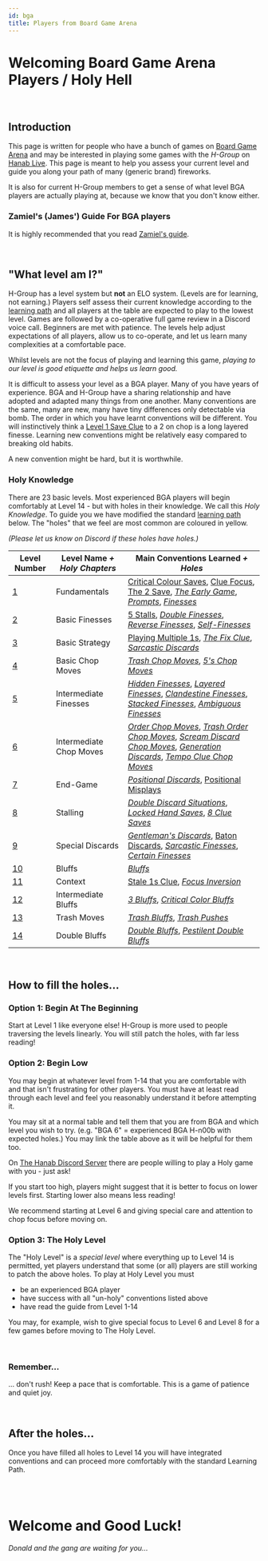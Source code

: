 ```yaml
---
id: bga
title: Players from Board Game Arena
---
```


# Welcoming Board Game Arena Players / <span className="highlight">Holy Hell</span>

<br />

## Introduction

This page is written for people who have a bunch of games on [Board Game Arena](https://en.boardgamearena.com/) and may be interested in playing some games with the _H-Group_ on [Hanab Live](https://www.hanab.live). This page is meant to help you assess your current level and guide you along your path of many (generic brand) fireworks.

It is also for current H-Group members to get a sense of what level BGA players are actually playing at, because we know that you don't know either.

### Zamiel's (James') Guide For BGA players

It is highly recommended that you read [Zamiel's guide](https://github.com/hanabi/hanabi.github.io/blob/main/misc/BGA.md).

<br />

## "What level am I?"

H-Group has a level system but **not** an ELO system. (Levels are for learning, not earning.) Players self assess their current knowledge according to the [learning path](learning-path.mdx#level-summary) and all players at the table are expected to play to the lowest level. Games are followed by a co-operative full game review in a Discord voice call. Beginners are met with patience. The levels help adjust expectations of all players, allow us to co-operate, and let us learn many complexities at a comfortable pace.

Whilst levels are not the focus of playing and learning this game, _playing to our level is good etiquette and helps us learn good._

It is difficult to assess your level as a BGA player. Many of you have years of experience. BGA and H-Group have a sharing relationship and have adopted and adapted many things from one another. Many conventions are the same, many are new, many have tiny differences only detectable via bomb. The order in which you have learnt conventions will be different. You will instinctively think a [Level 1 Save Clue](level-1.mdx#the-2-save) to a 2 on chop is a long layered finesse. Learning new conventions might be relatively easy compared to breaking old habits.

A new convention might be hard, but it is worthwhile.

### <span className="highlight">Holy Knowledge</span>

There are 23 basic levels. Most experienced BGA players will begin comfortably at Level 14 - but with holes in their knowledge. We call this _Holy Knowledge_. To guide you we have modified the standard [learning path](learning-path.mdx#level-summary) below. The "holes" that we feel are most common are coloured in <span className="highlight">yellow</span>.

_(Please let us know on Discord if these holes have holes.)_

| Level Number       | Level Name <span className="highlight">_+ Holy Chapters_</span> | <span className="unholy">Main Conventions Learned</span> <span className="highlight">_+ Holes_</span>                                                                                                                                                                                                                                                            |
| ------------------ | --------------------------------------------------------------- | ---------------------------------------------------------------------------------------------------------------------------------------------------------------------------------------------------------------------------------------------------------------------------------------------------------------------------------------------------------------- |
| [1](level-1.mdx)   | Fundamentals                                                    | [<span className="highlight">Critical Colour Saves</span>](level-1.mdx#save-clues), [<span className="highlight">Clue Focus</span>](level-1.mdx#clue-focus), [<span className="highlight">The 2 Save</span>](level-1.mdx#the-2-save), _[The Early Game](level-1.mdx#the-early-game)_, _[Prompts](level-1.mdx#the-prompt)_, _[Finesses](level-1.mdx#the-finesse)_ |
| [2](level-2.mdx)   | Basic Finesses                                                  | [<span className="highlight">5 Stalls</span>](level-2.mdx#the-5-stall-cluing-off-chop-5s), _[Double Finesses](level-2.mdx#the-double-finesse--triple-finesse--quadruple-finesse)_, _[Reverse Finesses](level-2.mdx#the-reverse-finesse)_, _[Self-Finesses](level-2.mdx#the-self-finesse)_                                                                        |
| [3](level-3.mdx)   | Basic Strategy                                                  | [<span className="highlight">Playing Multiple 1s</span>](level-3.mdx#playing-multiple-1s), _[The Fix Clue](level-3.mdx#the-fix-clue)_, _[Sarcastic Discards](level-3.mdx#the-sarcastic-discard)_                                                                                                                                                                 |
| [4](level-4.mdx)   | <span className="highlight">Basic Chop Moves</span>             | _[Trash Chop Moves](level-4.mdx#the-trash-chop-move)_, _[5's Chop Moves](level-4.mdx#the-5s-chop-move-5cm)_                                                                                                                                                                                                                                                      |
| [5](level-5.mdx)   | Intermediate Finesses                                           | _[Hidden Finesses](level-5.mdx#the-hidden-finesse)_, _[Layered Finesses](level-5.mdx#the-layered-finesse)_, _[Clandestine Finesses](level-5.mdx#the-clandestine-finesse)_, _[Stacked Finesses](level-5.mdx#the-stacked-finesse)_, _[Ambiguous Finesses](level-5.mdx#the-ambiguous-finesse)_                                                                      |
| [6](level-6.mdx)   | <span className="highlight">Intermediate Chop Moves</span>      | _[Order Chop Moves](level-6.mdx#the-order-chop-move-ocm)_, _[Trash Order Chop Moves](level-6.mdx#the-trash-order-chop-move-tocm)_, _[Scream Discard Chop Moves](level-6.mdx#the-scream-discard-chop-move-sdcm)_, _[Generation Discards](level-6.mdx#the-generation-discard)_, _[Tempo Clue Chop Moves](level-6.mdx#the-tempo-clue-chop-move-tccm)_               |
| [7](level-7.mdx)   | End-Game                                                        | _[Positional Discards](level-7.mdx#the-positional-discard-indicating-a-play-with-a-discard)_, [<span className="highlight">Positional Misplays</span>](level-7.mdx#the-positional-misplay-indicating-a-play-with-a-misplay)                                                                                                                                      |
| [8](level-8.mdx)   | <span className="highlight">Stalling</span>                     | _[Double Discard Situations](level-8.mdx#double-discard-situations--double-discard-avoidance-dda-severity-2-stalling)_, _[Locked Hand Saves](level-8.mdx#the-locked-hand-save-lhs)_, _[8 Clue Saves](level-8.mdx#the-8-clue-save-8cs)_                                                                                                                           |
| [9](level-9.mdx)   | Special Discards                                                | _[Gentleman's Discards](level-9.mdx#the-gentlemans-discard)_, [<span className="highlight">Baton Discards</span>](level-9.mdx#the-baton-discard), _[Sarcastic Finesses](level-9.mdx#the-sarcastic-finesse)_, _[Certain Finesses](level-9.mdx#the-certain-finesse--the-certain-discard)_                                                                          |
| [10](level-10.mdx) | Bluffs                                                          | _[Bluffs](level-10.mdx#the-bluff)_                                                                                                                                                                                                                                                                                                                               |
| [11](level-11.mdx) | Context                                                         | [<span className="highlight">Stale 1s Clue</span>](level-11.mdx#the-stale-1s-clue), _[Focus Inversion](level-11.mdx#focus-inversion)_                                                                                                                                                                                                                            |
| [12](level-12.mdx) | <span className="highlight">Intermediate Bluffs</span>          | _[3 Bluffs](level-12.mdx#the-3-bluff)_, _[Critical Color Bluffs](level-12.mdx#the-critical-color-bluff)_                                                                                                                                                                                                                                                         |
| [13](level-13.mdx) | Trash Moves                                                     | _[Trash Bluffs](level-13.mdx#the-trash-bluff)_, _[Trash Pushes](level-13.mdx#the-trash-push)_                                                                                                                                                                                                                                                                    |
| [14](level-14.mdx) | Double Bluffs                                                   | _[Double Bluffs](level-14.mdx#the-double-bluff)_, _[Pestilent Double Bluffs](level-14.mdx#the-pestilent-double-bluff-pdb)_                                                                                                                                                                                                                                       |

<br />

## How to fill the <span className="highlight">holes</span>...

### Option 1: Begin At The Beginning

Start at Level 1 like everyone else! H-Group is more used to people traversing the levels linearly. You will still patch the holes, with far less reading!

### Option 2: Begin Low

You may begin at whatever level from 1-14 that you are comfortable with and that isn't frustrating for other players. You must have at least read through each level and feel you reasonably understand it before attempting it.

You may sit at a normal table and tell them that you are from BGA and which level you wish to try. (e.g. "BGA 6" = experienced BGA H-n00b with expected holes.) You may link the table above as it will be helpful for them too.

On [The Hanab Discord Server](https://discord.gg/FADvkJp) there are people willing to play a Holy game with you - just ask!

If you start too high, players might suggest that it is better to focus on lower levels first. Starting lower also means less reading!

We recommend starting at Level 6 and giving special care and attention to chop focus before moving on.

### Option 3: The Holy Level

The "Holy Level" is a _special level_ where everything up to Level 14 is permitted, yet players understand that some (or all) players are still working to patch the above holes. To play at Holy Level you must

- be an experienced BGA player
- have success with all "un-holy" conventions listed above
- have read the guide from Level 1-14

You may, for example, wish to give special focus to Level 6 and Level 8 for a few games before moving to The Holy Level.

<br />

### Remember...

... don't rush! Keep a pace that is comfortable. <span className="highlight">This is a game of patience and quiet joy.</span>

<br />

## After the holes...

Once you have filled all holes to Level 14 you will have integrated conventions and can proceed more comfortably with the standard Learning Path.

<br />
<br />

# Welcome and Good Luck!

_Donald and the gang are waiting for you..._
